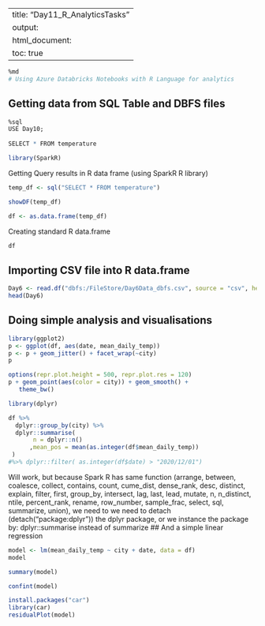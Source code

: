 
---
title: "Day11_R_AnalyticsTasks"
output:
  html_document:
    toc: true
---


```r
%md
# Using Azure Databricks Notebooks with R Language for analytics
```

## Getting data from SQL Table and DBFS files

```r
%sql
USE Day10;
 
SELECT * FROM temperature
```


```r
library(SparkR)
```

Getting Query results in R data frame (using SparkR R library)

```r
temp_df <- sql("SELECT * FROM temperature")
```


```r
showDF(temp_df)
```


```r
df <- as.data.frame(temp_df)
```

Creating standard R data.frame

```r
df
```

## Importing CSV file into R data.frame

```r
Day6 <- read.df("dbfs:/FileStore/Day6Data_dbfs.csv", source = "csv", header="true", inferSchema = "true")
head(Day6)
```

## Doing simple analysis and visualisations

```r
library(ggplot2)
p <- ggplot(df, aes(date, mean_daily_temp)) 
p <- p + geom_jitter() + facet_wrap(~city)
p

```


```r
options(repr.plot.height = 500, repr.plot.res = 120)
p + geom_point(aes(color = city)) + geom_smooth() + 
   theme_bw()
```


```r
library(dplyr)
```


```r
df %>%
  dplyr::group_by(city) %>%
  dplyr::summarise(
       n = dplyr::n()
      ,mean_pos = mean(as.integer(df$mean_daily_temp))
 ) 
#%>% dplyr::filter( as.integer(df$date) > "2020/12/01")
```

Will work, but because Spark R has same function (arrange, between, coalesce, 
collect, contains, count, cume_dist,
dense_rank, desc, distinct, explain, filter, first, group_by,
intersect, lag, last, lead, mutate, n, n_distinct, ntile,
percent_rank, rename, row_number, sample_frac, select, sql,
summarize, union), we need to we need to detach (detach("package:dplyr")) the dplyr package, or we instance the package by: dplyr::summarise instead of summarize
## And a simple linear regression

```r
model <- lm(mean_daily_temp ~ city + date, data = df)
model
```


```r
summary(model)
```


```r
confint(model)
```


```r
install.packages("car")
library(car)
residualPlot(model)
```

